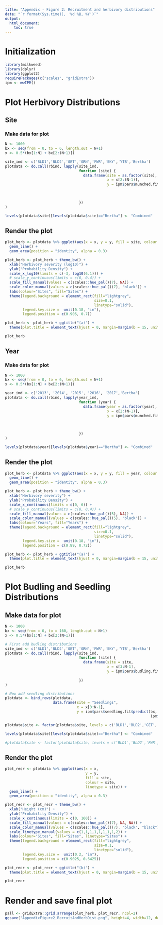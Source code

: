 ```yaml
---
title: "Appendix - Figure 2: Recruitment and herbivory distributions"
date: "`r format(Sys.time(), '%d %B, %Y')`"
output: 
  html_document:
    toc: true
---
```


# Initialization

```r
library(milkweed)
library(dplyr)
library(ggplot2)
requirePackages(c("scales", "gridExtra"))
ipm <- mwIPM()
```

# Plot Herbivory Distributions

## Site

### Make data for plot

```r
N <- 1000
bx <- seq(from = 0, to = 6, length.out = N+1)
x <- 0.5*(bx[1:N] + bx[2:(N+1)])

site_ind <- c('BLD1','BLD2','GET','GRN','PWR','SKY','YTB','Bertha')
plotdata <- do.call(rbind, lapply(site_ind, 
                                  function (site) {
                                    data.frame(site = as.factor(site),
                                               x = x[2:(N-1)],
                                               y = ipm$pars$munched.fit[[site]]$predict(bx,
                                                                                        c(ipm$pars$munched.fit[[site]]$pmunch, 
                                                                                          ipm$pars$munched.fit[[site]]$fit$estimate),
                                                                                        justmunch=TRUE)[2:(N-1)])
                                  })
)

levels(plotdata$site)[levels(plotdata$site)=="Bertha"] <- "Combined"
```

## Render the plot

```r
plot_herb <- plotdata %>% ggplot(aes(x = x, y = y, fill = site, colour = site)) + 
  geom_line() + 
  geom_area(position = "identity", alpha = 0.3)

plot_herb <- plot_herb + theme_bw() +
  xlab("Herbivory severity (log10)") +
  ylab("Probability Density") +
  scale_x_log10(limits = c(-3, log10(6.1))) + 
  # scale_y_continuous(limits = c(0, 0.4)) +
  scale_fill_manual(values = c(scales::hue_pal()(7), NA)) + 
  scale_color_manual(values = c(scales::hue_pal()(7), "black")) +
  labs(colour="Sites", fill="Sites") +
  theme(legend.background = element_rect(fill="lightgrey",
                                         size=0.1,
                                         linetype="solid"),
        legend.key.size =  unit(0.18, "in"),
        legend.position = c(0.905, 0.7))

plot_herb <- plot_herb + ggtitle("(a)") + 
  theme(plot.title = element_text(hjust = 0, margin=margin(b = 15, unit = "pt")))

plot_herb
```

## Year

### Make data for plot

```r
N <- 1000
bx <- seq(from = 0, to = 6, length.out = N+1)
x <- 0.5*(bx[1:N] + bx[2:(N+1)])

year_ind <- c('2013', '2014', '2015', '2016', '2017','Bertha')
plotdata <- do.call(rbind, lapply(year_ind, 
                                  function (year) {
                                    data.frame(year = as.factor(year),
                                               x = x[2:(N-1)],
                                               y = ipm$pars$munched.fit[[year]]$predict(bx,
                                                                                        c(ipm$pars$munched.fit[[year]]$pmunch, 
                                                                                          ipm$pars$munched.fit[[year]]$fit$estimate),
                                                                                        justmunch=TRUE)[2:(N-1)])
                                  })
)

levels(plotdata$year)[levels(plotdata$year)=="Bertha"] <- "Combined"
```

## Render the plot

```r
plot_herb <- plotdata %>% ggplot(aes(x = x, y = y, fill = year, colour = year)) + 
  geom_line() + 
  geom_area(position = "identity", alpha = 0.3)

plot_herb <- plot_herb + theme_bw() +
  xlab("Herbivory severity") +
  ylab("Probability Density") +
  scale_x_continuous(limits = c(0, 6)) + 
  # scale_y_continuous(limits = c(0, 0.4)) +
  scale_fill_manual(values = c(scales::hue_pal()(5), NA)) + 
  scale_color_manual(values = c(scales::hue_pal()(5), "black")) +
  labs(colour="Years", fill="Years") +
  theme(legend.background = element_rect(fill="lightgrey",
                                         size=0.1,
                                         linetype="solid"),
        legend.key.size =  unit(0.18, "in"),
        legend.position = c(0.89, 0.72))

plot_herb <- plot_herb + ggtitle("(a)") + 
  theme(plot.title = element_text(hjust = 0, margin=margin(b = 15, unit = "pt")))

plot_herb
```

# Plot Budling and Seedling Distributions

## Make data for plot

```r
N <- 1000
bx <- seq(from = 0, to = 160, length.out = N+1)
x <- 0.5*(bx[1:N] + bx[2:(N+1)])

# First add budling distributions
site_ind <- c('BLD1','BLD2','GET','GRN','PWR','SKY','YTB','Bertha')
plotdata <- do.call(rbind, lapply(site_ind, 
                                  function (site) {
                                    data.frame(site = site,
                                               x = x[3:N-1],
                                               y = ipm$pars$budling.fit[[site]]$predict(bx,
                                                                                        ipm$pars$budling.fit[[site]]$fit$estimate)[3:N-1])
                                  })
)

# Now add seedling distributions
plotdata <- bind_rows(plotdata,
                      data.frame(site = "Seedlings",
                                 x = x[3:N-1],
                                 y = ipm$pars$seedling.fit$predict(bx, 
                                                                   ipm$pars$seedling.fit$fit$estimate)[3:N-1]))

plotdata$site <- factor(plotdata$site, levels = c('BLD1','BLD2','GET','GRN','PWR','SKY','YTB','Bertha','Seedlings'))

levels(plotdata$site)[levels(plotdata$site)=="Bertha"] <- "Combined"

#plotdata$site <- factor(plotdata$site, levels = c('BLD1','BLD2','PWR','SKY','YTB','Combined','Seedlings'))
```

## Render the plot

```r
plot_recr <- plotdata %>% ggplot(aes(x = x, 
                                     y = y, 
                                     fill = site, 
                                     colour = site,
                                     linetype = site)) + 
  geom_line() + 
  geom_area(position = "identity", alpha = 0.3)

plot_recr <- plot_recr + theme_bw() +
  xlab("Height (cm)") +
  ylab("Probability Density") +
  scale_x_continuous(limits = c(0, 160)) +
  scale_fill_manual(values = c(scales::hue_pal()(7), NA, NA)) + 
  scale_color_manual(values = c(scales::hue_pal()(7), "black", "black")) + 
  scale_linetype_manual(values = c(1,1,1,1,1,1,1,1,2)) +
  labs(colour="Sites", fill="Sites", linetype="Sites") +
  theme(legend.background = element_rect(fill="lightgrey",
                                         size=0.1,
                                         linetype="solid"),
        legend.key.size =  unit(0.2, "in"),
        legend.position = c(0.9025, 0.6425))

plot_recr <- plot_recr + ggtitle("(b)") + 
  theme(plot.title = element_text(hjust = 0, margin=margin(b = 15, unit = "pt")))

plot_recr
```

# Render and save final plot

```r
pall <- gridExtra::grid.arrange(plot_herb, plot_recr, ncol=2)
ggsave("AppendixFigure2_RecruitAndHerbDist.png", height=4, width=12, device = "png", pall)
```
